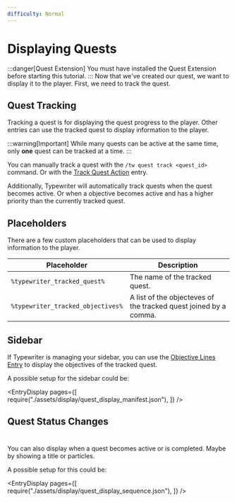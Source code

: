 ```yaml
---
difficulty: Normal
---
```



# Displaying Quests
:::danger[Quest Extension]
You must have installed the Quest Extension before starting this tutorial.
:::
Now that we've created our quest, we want to display it to the player.
First, we need to track the quest.

## Quest Tracking

Tracking a quest is for displaying the quest progress to the player.
Other entries can use the tracked quest to display information to the player.

:::warning[Important]
While many quests can be active at the same time, only **one** quest can be tracked at a time.
:::

You can manually track a quest with the `/tw quest track <quest_id>` command.
Or with the [Track Quest Action](../../../adapters/BasicAdapter/entries/action/track_quest.mdx) entry.

Additionally, Typewriter will automatically track quests when the quest becomes active.
Or when a objective becomes active and has a higher priority than the currently tracked quest.

## Placeholders

There are a few custom placeholders that can be used to display information to the player.

| Placeholder | Description |
| ----------- | ----------- |
| `%typewriter_tracked_quest%` | The name of the tracked quest. |
| `%typewriter_tracked_objectives%` | A list of the objecteves of the tracked quest joined by a comma. |

## Sidebar

If Typewriter is managing your sidebar, you can use the [Objective Lines Entry](../../../adapters/BasicAdapter/entries/quest/objective_lines.mdx) to display the objectives of the tracked quest.

A possible setup for the sidebar could be:


<EntryDisplay pages={[
    require("./assets/display/quest_display_manifest.json"),
]} />


## Quest Status Changes
#
You can also display when a quest becomes active or is completed.
Maybe by showing a title or particles.

A possible setup for this could be:

<EntryDisplay pages={[
    require("./assets/display/quest_display_sequence.json"),
]} />
